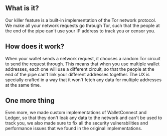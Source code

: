 ## What is it?

<div className="h-2"/>

Our killer feature is a built-in implementation of the Tor network protocol. We make all your network requests go through Tor, such that the people at the end of the pipe can't use your IP address to track you or censor you.

<div className="h-4"/>

## How does it work?

<div className="h-2"/>

When your wallet sends a network request, it chooses a random Tor circuit to send the request through. This means that when you use multiple wallet addresses, each one will use a different circuit, so that the people at the end of the pipe can't link your different addresses together. The UX is specially crafted in a way that it won't fetch any data for multiple addresses at the same time.

<div className="h-4"/>

## One more thing

<div className="h-2"/>

Even more, we made custom implementations of WalletConnect and Ledger, so that they don't leak any data to the network and can't be used to track you, we also made sure to fix all the security vulnerabilities and performance issues that we found in the original implementations.

